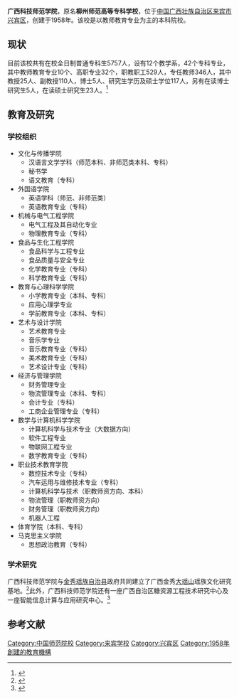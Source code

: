 {{高校
| name = 广西科技师范学院
| motto = 艰苦奋斗、自强不息、求真务实、开拓创新
| secretary = [[张鹏|张鹏]]
| rector = [[杨杰|杨杰]]
| type = 公立
| established = 1958年
| location = {{CHN}}[[广西壮族自治区|广西壮族自治区]][[来宾市|来宾市]] <br>'''柳州校区：'''{{CHN}}[[柳州市|柳州市]][[柳北区|柳北区]][[沙塘镇|沙塘镇]]君武路170号
| address =兴宾区
| campus = 来宾校区、柳州校区
| area = 1759亩，其中柳州校区607亩
| website = http://www.gxstnu.edu.cn/
}}
'''广西科技师范学院'''，原名'''柳州师范高等专科学校'''，位于[[中国|中国]][[广西壮族自治区|广西壮族自治区]][[来宾市|来宾市]][[兴宾区|兴宾区]]，创建于1958年。该校是以教师教育专业为主的本科院校。


==现状==

目前该校共有在校全日制普通专科生5757人，设有12个教学系，42个专科专业，其中教师教育专业10个、高职专业32个，职教职工529人，专任教师346人，其中教授25人、副教授110人，博士5人、研究生学历及硕士学位117人，另有在读博士研究生5人，在读硕士研究生23人。<ref>{{Cite web |url=http://www.gxlztc.net/xxjj.html |title=学校简介 |access-date=2013-05-23 |archive-url=https://web.archive.org/web/20130509174218/http://www.gxlztc.net/xxjj.html |archive-date=2013-05-09 |dead-url=yes }}</ref>

==教育及研究==
===学校组织===

*文化与传播学院
**汉语言文学学科（师范本科、非师范类本科、专科）
**秘书学
**语文教育（专科）
*外国语学院
**英语学科（师范、非师范类）
**英语教育专业（专科）
*机械与电气工程学院
**电气工程及其自动化专业
**物理教育专业（专科）
*食品与生化工程学院
**食品科学与工程专业
**食品质量与安全专业
**化学教育专业（专科）
**科学教育专业（专科）
*教育与心理科学学院
**小学教育专业（本科、专科）
**应用心理学专业
**学前教育专业（本科、专科）
*艺术与设计学院
**艺术教育专业
**音乐学专业
**音乐教育专业（专科）
**美术教育专业（专科）
**艺术设计专业（专科）
*经济与管理学院
**财务管理专业
**物流管理专业（本科、专科）
**会计专业（专科）
**工商企业管理专业（专科）
*数学与计算机科学学院
**计算机科学与技术专业（大数据方向）
**软件工程专业
**物联网工程专业
**数学教育专业（专科）
*职业技术教育学院
**数控技术专业（专科）
**汽车运用与维修技术专业（专科）
**计算机科学与技术（职教师资方向、本科）
**物流管理（职教师资方向）
**财务管理（职教师资方向）
**机器人工程
*体育学院（本科、专科）
*马克思主义学院
**思想政治教育（专科）

===学术研究===
广西科技师范学院与[[金秀瑶族自治县|金秀瑶族自治县]]政府共同建立了广西金秀[[大瑶山|大瑶山]]瑶族文化研究基地。<ref>{{Cite web |url=http://jxyz.gxstnu.edu.cn/info/1156/1060.htm |title=我校与广西金秀瑶族自治县签订合作共建“广西金秀大瑶山瑶族文化研究基地”协议 |publisher=广西大瑶山瑶族文化研究基地 |date=2018-10-25 |language=zh }}{{Dead link}}</ref>此外，广西科技师范学院还有一座广西自治区糖资源工程技术研究中心及一座智能信息计算与应用研究中心。<ref>{{Cite web |url=http://spy.gxstnu.edu.cn/info/1284/2799.htm |title=广西高校制糖工程综合技术重点实验室 |publisher=广西科技师范学院 食品与生化工程学院 |date=2018-05-12 |language=zh }}{{Dead link}}</ref>

==参考文献==
{{reflist}}

{{广西高等院校}}

[[Category:中国师范院校|Category:中国师范院校]]
[[Category:来宾学校|Category:来宾学校]]
[[Category:兴宾区|Category:兴宾区]]
[[Category:1958年創建的教育機構|Category:1958年創建的教育機構]]